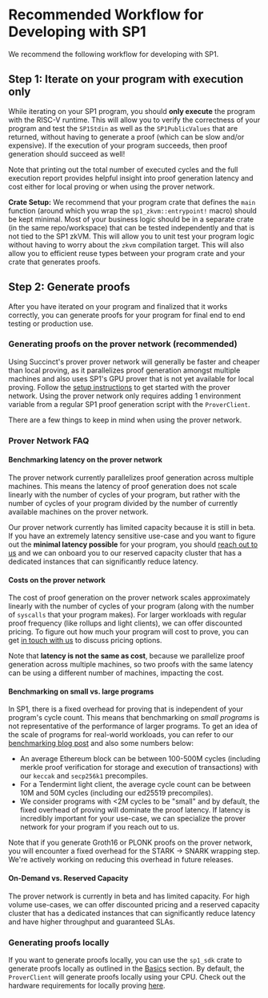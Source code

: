 
# Recommended Workflow for Developing with SP1

We recommend the following workflow for developing with SP1.

## Step 1: Iterate on your program with execution only

While iterating on your SP1 program, you should **only execute** the program with the RISC-V runtime. This will allow you to verify the correctness of your program and test the `SP1Stdin` as well as the `SP1PublicValues` that are returned, without having to generate a proof (which can be slow and/or expensive). If the execution of your program succeeds, then proof generation should succeed as well!

<Example />

Note that printing out the total number of executed cycles and the full execution report provides helpful insight into proof generation latency and cost either for local proving or when using the prover network.

**Crate Setup:** We recommend that your program crate that defines the `main` function (around which you wrap the `sp1_zkvm::entrypoint!` macro) should be kept minimal. Most of your business logic should be in a separate crate (in the same repo/workspace) that can be tested independently and that is not tied to the SP1 zkVM. This will allow you to unit test your program logic without having to worry about the `zkvm` compilation target. This will also allow you to efficient reuse types between your program crate and your crate that generates proofs.

## Step 2: Generate proofs

After you have iterated on your program and finalized that it works correctly, you can generate proofs for your program for final end to end testing or production use.

### Generating proofs on the prover network (recommended)

Using Succinct's prover prover network will generally be faster and cheaper than local proving, as it parallelizes proof generation amongst multiple machines and also uses SP1's GPU prover that is not yet available for local proving. Follow the [setup instructions](./prover-network.md) to get started with the prover network. Using the prover network only requires adding 1 environment variable from a regular SP1 proof generation script with the `ProverClient`.

There are a few things to keep in mind when using the prover network.

### Prover Network FAQ

#### Benchmarking latency on the prover network

The prover network currently parallelizes proof generation across multiple machines. This means the latency of proof generation does not scale linearly with the number of cycles of your program, but rather with the number of cycles of your program divided by the number of currently available machines on the prover network.

Our prover network currently has limited capacity because it is still in beta. If you have an extremely latency sensitive use-case and you want to figure out the **minimal latency possible** for your program, you should [reach out to us](https://partner.succinct.xyz/) and we can onboard you to our reserved capacity cluster that has a dedicated instances that can significantly reduce latency.

#### Costs on the prover network

The cost of proof generation on the prover network scales approximately linearly with the number of cycles of your program (along with the number of `syscalls` that your program makes). For larger workloads with regular proof frequency (like rollups and light clients), we can offer discounted pricing. To figure out how much your program will cost to prove, you can get [in touch with us](https://partner.succinct.xyz/) to discuss pricing options.

Note that **latency is not the same as cost**, because we parallelize proof generation across multiple machines, so two proofs with the same latency can be using a different number of machines, impacting the cost.

#### Benchmarking on small vs. large programs

In SP1, there is a fixed overhead for proving that is independent of your program's cycle count. This means that benchmarking on _small programs_ is not representative of the performance of larger programs. To get an idea of the scale of programs for real-world workloads, you can refer to our [benchmarking blog post](https://blog.succinct.xyz/sp1-benchmarks-8-6-24) and also some numbers below:

- An average Ethereum block can be between 100-500M cycles (including merkle proof verification for storage and execution of transactions) with our `keccak` and `secp256k1` precompiles.
- For a Tendermint light client, the average cycle count can be between 10M and 50M cycles (including our ed25519 precompiles).
- We consider programs with \<2M cycles to be "small" and by default, the fixed overhead of proving will dominate the proof latency. If latency is incredibly important for your use-case, we can specialize the prover network for your program if you reach out to us.

Note that if you generate Groth16 or PLONK proofs on the prover network, you will encounter a fixed overhead for the STARK -> SNARK wrapping step. We're actively working on reducing this overhead in future releases.

#### On-Demand vs. Reserved Capacity

The prover network is currently in beta and has limited capacity. For high volume use-cases, we can offer discounted pricing and a reserved capacity cluster that has a dedicated instances that can significantly reduce latency and have higher throughput and guaranteed SLAs.

### Generating proofs locally

If you want to generate proofs locally, you can use the `sp1_sdk` crate to generate proofs locally as outlined in the [Basics](./basics) section. By default, the `ProverClient` will generate proofs locally using your CPU. Check out the hardware requirements for locally proving [here](../getting-started/hardware-requirements.md#local-proving).
